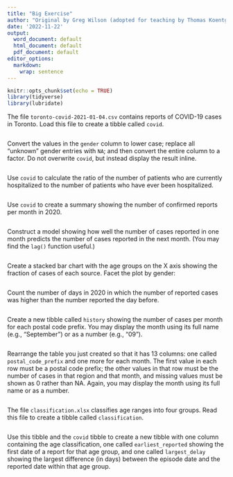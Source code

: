 ```yaml
---
title: "Big Exercise"
author: "Original by Greg Wilson (adopted for teaching by Thomas Koentges)"
date: '2022-11-22'
output:
  word_document: default
  html_document: default
  pdf_document: default
editor_options: 
  markdown: 
    wrap: sentence
---
```


```r
knitr::opts_chunk$set(echo = TRUE)
library(tidyverse)
library(lubridate)
```

The file `toronto-covid-2021-01-04.csv` contains reports of COVID-19 cases in Toronto.
Load this file to create a tibble called `covid`.

```r
```

Convert the values in the `gender` column to lower case; replace all "unknown" gender entries with `NA`; and then convert the entire column to a factor.
Do not overwrite `covid`, but instead display the result inline.

```r
```

Use `covid` to calculate the ratio of the number of patients who are currently hospitalized to the number of patients who have ever been hospitalized.

```r
```

Use `covid` to create a summary showing the number of confirmed reports per month in 2020.

```r
```

Construct a model showing how well the number of cases reported in one month predicts the number of cases reported in the next month.
(You may find the `lag()` function useful.)

```r
```

Create a stacked bar chart with the age groups on the X axis showing the fraction of cases of each source.
Facet the plot by gender:

```r
```

Count the number of days in 2020 in which the number of reported cases was higher than the number reported the day before.

```r
```

Create a new tibble called `history` showing the number of cases per month for each postal code prefix.
You may display the month using its full name (e.g., "September") or as a number (e.g., "09").

```r
```

Rearrange the table you just created so that it has 13 columns: one called `postal_code_prefix` and one more for each month.
The first value in each row must be a postal code prefix; the other values in that row must be the number of cases in that region and that month, and missing values must be shown as 0 rather than NA.
Again, you may display the month using its full name or as a number.

```r
```

The file `classification.xlsx` classifies age ranges into four groups.
Read this file to create a tibble called `classification`.

```r
```

Use this tibble and the `covid` tibble to create a new tibble with one column containing the age classification, one called `earliest_reported` showing the first date of a report for that age group, and one called `largest_delay` showing the largest difference (in days) between the episode date and the reported date within that age group.

```r
```
